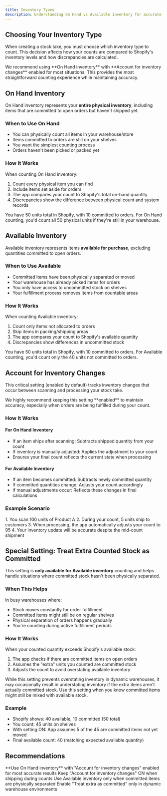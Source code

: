 ```yaml
---
title: Inventory Types
description: Understanding On Hand vs Available inventory for accurate stock takes
---
```



## Choosing Your Inventory Type

When creating a stock take, you must choose which inventory type to count. This decision affects how your counts are compared to Shopify's inventory levels and how discrepancies are calculated.

<Aside type="tip">
We recommend using **On Hand inventory** with **Account for inventory changes** enabled for most situations. This provides the most straightforward counting experience while maintaining accuracy.
</Aside>

## On Hand Inventory

On Hand inventory represents your **entire physical inventory**, including items that are committed to open orders but haven't shipped yet.

### When to Use On Hand
- You can physically count all items in your warehouse/store
- Items committed to orders are still on your shelves
- You want the simplest counting process
- Orders haven't been picked or packed yet

### How It Works
When counting On Hand inventory:
1. Count every physical item you can find
2. Include items set aside for orders
3. The app compares your count to Shopify's total on-hand quantity
4. Discrepancies show the difference between physical count and system records

<Card title="Example" icon="information">
You have 50 units total in Shopify, with 10 committed to orders.
For On Hand counting, you'd count all 50 physical units if they're still in your warehouse.
</Card>

## Available Inventory

Available inventory represents items **available for purchase**, excluding quantities committed to open orders.

### When to Use Available
- Committed items have been physically separated or moved
- Your warehouse has already picked items for orders
- You only have access to uncommitted stock on shelves
- Your fulfillment process removes items from countable areas

### How It Works
When counting Available inventory:
1. Count only items not allocated to orders
2. Skip items in packing/shipping areas
3. The app compares your count to Shopify's available quantity
4. Discrepancies show differences in uncommitted stock

<Card title="Example" icon="information">
You have 50 units total in Shopify, with 10 committed to orders.
For Available counting, you'd count only the 40 units not committed to orders.
</Card>

## Account for Inventory Changes

This critical setting (enabled by default) tracks inventory changes that occur between scanning and processing your stock take.

<Aside type="caution">
We highly recommend keeping this setting **enabled** to maintain accuracy, especially when orders are being fulfilled during your count.
</Aside>

### How It Works

#### For On Hand Inventory
- If an item ships after scanning: Subtracts shipped quantity from your count
- If inventory is manually adjusted: Applies the adjustment to your count
- Ensures your final count reflects the current state when processing

#### For Available Inventory
- If an item becomes committed: Subtracts newly committed quantity
- If committed quantities change: Adjusts your count accordingly
- If manual adjustments occur: Reflects these changes in final calculations

### Example Scenario
<Steps>
1. You scan 100 units of Product A
2. During your count, 5 units ship to customers
3. When processing, the app automatically adjusts your count to 95
4. Your inventory update will be accurate despite the mid-count shipment
</Steps>

## Special Setting: Treat Extra Counted Stock as Committed

This setting is **only available for Available inventory** counting and helps handle situations where committed stock hasn't been physically separated.

### When This Helps
In busy warehouses where:
- Stock moves constantly for order fulfillment
- Committed items might still be on regular shelves
- Physical separation of orders happens gradually
- You're counting during active fulfillment periods

### How It Works
When your counted quantity exceeds Shopify's available stock:
1. The app checks if there are committed items on open orders
2. Assumes the "extra" units you counted are committed stock
3. Adjusts the count to avoid overstating available inventory

<Aside type="note" title="Potential Trade-off">
While this setting prevents overstating inventory in dynamic warehouses, it may occasionally result in understating inventory if the extra items aren't actually committed stock. Use this setting when you know committed items might still be mixed with available stock.
</Aside>

### Example
- Shopify shows: 40 available, 10 committed (50 total)
- You count: 45 units on shelves
- With setting ON: App assumes 5 of the 45 are committed items not yet moved
- Final available count: 40 (matching expected available quantity)

## Recommendations

<CardGrid>
<Card title="Best Practice" icon="approve-check-circle">
**Use On Hand inventory** with "Account for inventory changes" enabled for most accurate results
</Card>
<Card title="Active Fulfillment" icon="rocket">
Keep "Account for inventory changes" ON when shipping during counts
</Card>
<Card title="Separated Stock" icon="seti:todo">
Use Available inventory only when committed items are physically separated
</Card>
<Card title="Mixed Stock" icon="warning">
Enable "Treat extra as committed" only in dynamic warehouse environments
</Card>
</CardGrid>

<LinkCard title="Getting Started" href="/stocktakedocs/gettingstarted" description="Learn how to create your first stock take" />